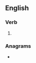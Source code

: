 ==English==

===Verb===
{{head|en|verb form}}

# {{en-past of|noise}}

===Anagrams===
* {{anagrams|en|Edison|Eidson|diones|does in|inodes|no side|on side|onside}}